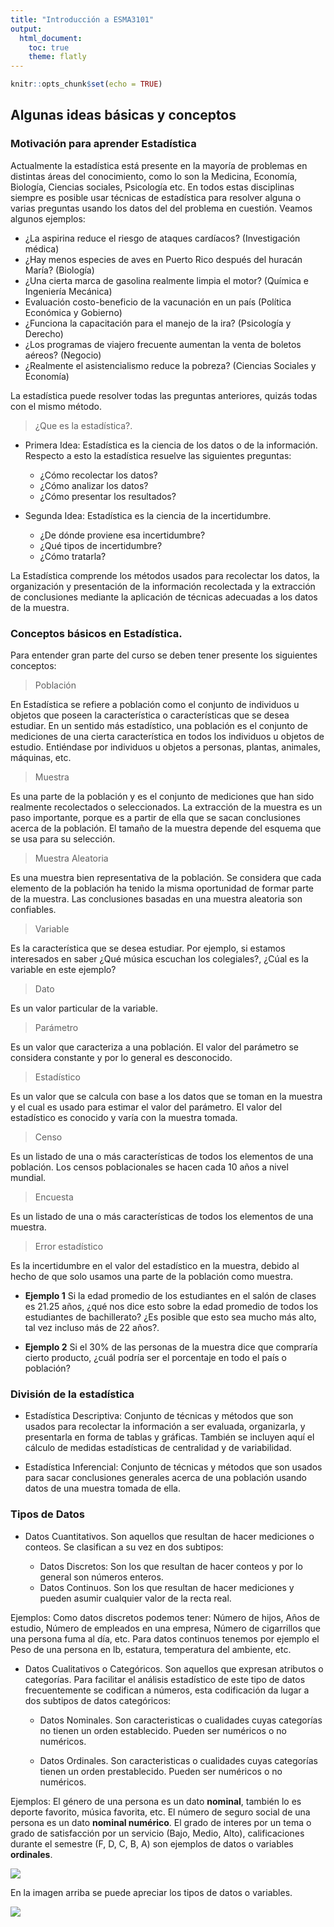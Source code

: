 ```yaml
---
title: "Introducción a ESMA3101"
output:
  html_document:
    toc: true
    theme: flatly
---
```



```r
knitr::opts_chunk$set(echo = TRUE)
```

## Algunas ideas básicas y conceptos

### Motivación para aprender Estadística 

Actualmente la estadística está presente en la mayoría de problemas en distintas áreas del conocimiento, como lo son la  Medicina, Economía, Biología, Ciencias sociales, Psicología etc. En todos estas disciplinas siempre es posible usar técnicas de estadística para resolver alguna o varias preguntas usando los datos del del problema en cuestión. Veamos algunos ejemplos:

*  ¿La aspirina reduce el riesgo de ataques cardíacos? (Investigación médica)
*  ¿Hay menos especies de aves en Puerto Rico después del huracán María? (Biología)
*  ¿Una cierta marca de gasolina realmente limpia el motor? (Química e Ingeniería Mecánica)
*  Evaluación costo-beneficio de la vacunación en un país (Política Económica y Gobierno)
*  ¿Funciona la capacitación para el manejo de la ira? (Psicología y Derecho)
*  ¿Los programas de viajero frecuente aumentan la venta de boletos aéreos? (Negocio)
*  ¿Realmente el asistencialismo reduce la pobreza? (Ciencias Sociales y Economía)

La estadística puede resolver todas las preguntas anteriores, quizás todas con el mismo método. 

> ¿Que es la estadística?.

* Primera Idea: Estadística es la ciencia de los datos o de la información. Respecto a esto la estadística resuelve las siguientes preguntas:

    + ¿Cómo recolectar los datos? 
    + ¿Cómo analizar los datos?
    + ¿Cómo presentar los resultados?
    

* Segunda Idea: Estadística es la ciencia de la incertidumbre.

    + ¿De dónde proviene esa incertidumbre?
    + ¿Qué tipos de incertidumbre?
    + ¿Cómo tratarla?


La Estadística comprende los métodos usados para recolectar los datos, la organización y presentación de la información recolectada y la extracción de conclusiones mediante la aplicación de técnicas adecuadas a los datos de la muestra. 


### Conceptos básicos en Estadística.

Para entender gran parte del curso se deben tener presente los siguientes conceptos:

> Población

En Estadística se refiere a población como el conjunto de individuos u objetos que poseen la característica o características que se desea estudiar. En un sentido más estadístico, una población es el conjunto de mediciones de una cierta característica en todos los individuos u objetos de estudio. Entiéndase por individuos u objetos a personas, plantas, animales, máquinas, etc.


> Muestra

Es una parte de la población y es el conjunto de mediciones que han sido realmente recolectados o seleccionados. La extracción de la muestra es un paso  importante, porque es a partir de ella que se sacan conclusiones acerca de la población. El tamaño de la muestra depende del esquema que se usa para su selección. 


> Muestra Aleatoria

Es una muestra bien representativa de la población. Se considera que cada elemento de la población ha tenido la misma oportunidad de formar parte de la muestra. Las conclusiones basadas en una muestra aleatoria son confiables.

> Variable

Es la característica que se desea estudiar. Por ejemplo, si estamos interesados en saber ¿Qué música escuchan los colegiales?, ¿Cúal es la variable en este ejemplo?

> Dato

Es un valor particular de la variable.

> Parámetro

Es un valor que caracteriza a una población. El valor del parámetro se considera constante y por lo general es desconocido.

> Estadístico

Es un valor que se calcula con base a los datos que se toman en la muestra y el cual es usado para estimar el valor del parámetro. El valor del estadístico es conocido y varía con la muestra tomada.

> Censo

Es un listado de una o más características de todos los elementos de una población. Los censos poblacionales se hacen cada 10 años a nivel mundial.

> Encuesta

Es un listado de una o más características de todos los elementos de una muestra.

> Error estadístico

Es la incertidumbre en el valor del estadístico en la muestra,  debido al hecho de que solo usamos una parte de la población como muestra.

*  **Ejemplo 1**  Si la edad promedio de los estudiantes en el salón de clases es 21.25 años, ¿qué nos dice esto sobre la edad promedio de todos los estudiantes de bachillerato? ¿Es posible que esto sea mucho más alto, tal vez incluso más de 22 años?.

*  **Ejemplo 2**  Si el 30% de las personas de la muestra dice que compraría cierto  producto, ¿cuál podría ser el porcentaje en todo el país o población?

### División de la estadística

* Estadística Descriptiva: Conjunto de técnicas y métodos que son usados para recolectar la información a ser evaluada, organizarla, y presentarla en forma de tablas y gráficas. También se incluyen aquí el cálculo de medidas estadísticas de centralidad y de variabilidad.

* Estadística Inferencial: Conjunto de técnicas y métodos que son usados para sacar conclusiones generales acerca de una población usando datos de una muestra tomada de ella.

### Tipos de Datos

* Datos Cuantitativos. Son aquellos que resultan de hacer mediciones o conteos. Se clasifican a su vez en dos subtipos:

    + Datos Discretos: Son los que resultan de hacer conteos y por lo general son números enteros.
    + Datos Continuos. Son los que resultan de hacer mediciones y pueden asumir cualquier valor de la recta real.
  
Ejemplos: Como datos discretos podemos tener: Número de hijos, Años de estudio, Número de empleados en una empresa, Número de cigarrillos que una persona fuma al día, etc. Para datos continuos tenemos por ejemplo el Peso de una persona en lb, estatura, temperatura del ambiente, etc.


* Datos Cualitativos o Categóricos. Son aquellos que expresan atributos o categorías. Para facilitar el análisis estadístico de este tipo de datos frecuentemente se codifican a números, esta codificación da lugar a dos subtipos de datos categóricos:

    + Datos Nominales. Son caracteristicas o cualidades cuyas categorías no tienen un orden establecido. Pueden ser numéricos o no numéricos.
   
    + Datos Ordinales. Son caracteristicas o cualidades cuyas categorías  tienen un orden prestablecido. Pueden ser numéricos o no numéricos. 
    
Ejemplos: El género de una persona es un dato **nominal**, también lo es deporte favorito, música favorita, etc. El número de seguro social de una persona es un dato **nominal numérico**. El grado de interes por un tema o grado de satisfacción por un servicio (Bajo, Medio, Alto), calificaciones durante el semestre (F, D, C, B, A) son ejemplos de datos o variables **ordinales**. 

![](var.png)

En la imagen arriba se puede apreciar los tipos de datos o variables. 

![](blanco.png)



